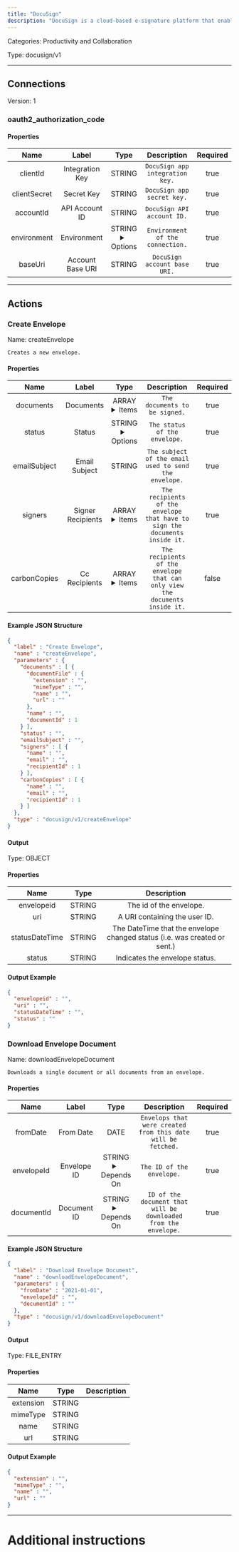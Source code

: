 ```yaml
---
title: "DocuSign"
description: "DocuSign is a cloud-based e-signature platform that enables secure digital document signing and workflow automation."
---
```



Categories: Productivity and Collaboration


Type: docusign/v1

<hr />



## Connections

Version: 1


### oauth2_authorization_code

#### Properties

|      Name       |      Label     |     Type     |     Description     | Required |
|:---------------:|:--------------:|:------------:|:-------------------:|:--------:|
| clientId | Integration Key | STRING | `DocuSign app integration key.` | true |
| clientSecret | Secret Key | STRING | `DocuSign app secret key.` | true |
| accountId | API Account ID | STRING | `DocuSign API account ID.` | true |
| environment | Environment | STRING <details> <summary> Options </summary> demo, www, eu </details> | `Environment of the connection.` | true |
| baseUri | Account Base URI | STRING | `DocuSign account base URI.` | true |





<hr />


## Actions


### Create Envelope
Name: createEnvelope

`Creates a new envelope.`

#### Properties

|      Name       |      Label     |     Type     |     Description     | Required |
|:---------------:|:--------------:|:------------:|:-------------------:|:--------:|
| documents | Documents | ARRAY <details> <summary> Items </summary> [&#123;FILE_ENTRY\(documentFile), STRING\(name), INTEGER\(documentId)&#125;\($document)] </details> | `The documents to be signed.` | true |
| status | Status | STRING <details> <summary> Options </summary> sent, created </details> | `The status of the envelope.` | true |
| emailSubject | Email Subject | STRING | `The subject of the email used to send the envelope.` | true |
| signers | Signer Recipients | ARRAY <details> <summary> Items </summary> [&#123;STRING\(name), STRING\(email), INTEGER\(recipientId)&#125;\($recipient)] </details> | `The recipients of the envelope that have to sign the documents inside it.` | true |
| carbonCopies | Cc Recipients | ARRAY <details> <summary> Items </summary> [&#123;STRING\(name), STRING\(email), INTEGER\(recipientId)&#125;\($recipient)] </details> | `The recipients of the envelope that can only view the documents inside it.` | false |

#### Example JSON Structure
```json
{
  "label" : "Create Envelope",
  "name" : "createEnvelope",
  "parameters" : {
    "documents" : [ {
      "documentFile" : {
        "extension" : "",
        "mimeType" : "",
        "name" : "",
        "url" : ""
      },
      "name" : "",
      "documentId" : 1
    } ],
    "status" : "",
    "emailSubject" : "",
    "signers" : [ {
      "name" : "",
      "email" : "",
      "recipientId" : 1
    } ],
    "carbonCopies" : [ {
      "name" : "",
      "email" : "",
      "recipientId" : 1
    } ]
  },
  "type" : "docusign/v1/createEnvelope"
}
```

#### Output



Type: OBJECT


#### Properties

|     Name     |     Type     |     Description     |
|:------------:|:------------:|:-------------------:|
| envelopeid | STRING | The id of the envelope. |
| uri | STRING | A URI containing the user ID. |
| statusDateTime | STRING | The DateTime that the envelope changed status (i.e. was created or sent.) |
| status | STRING | Indicates the envelope status. |




#### Output Example
```json
{
  "envelopeid" : "",
  "uri" : "",
  "statusDateTime" : "",
  "status" : ""
}
```


### Download Envelope Document
Name: downloadEnvelopeDocument

`Downloads a single document or all documents from an envelope.`

#### Properties

|      Name       |      Label     |     Type     |     Description     | Required |
|:---------------:|:--------------:|:------------:|:-------------------:|:--------:|
| fromDate | From Date | DATE | `Envelops that were created from this date will be fetched.` | true |
| envelopeId | Envelope ID | STRING <details> <summary> Depends On </summary> fromDate </details> | `The ID of the envelope.` | true |
| documentId | Document ID | STRING <details> <summary> Depends On </summary> envelopeId </details> | `ID of the document that will be downloaded from the envelope.` | true |

#### Example JSON Structure
```json
{
  "label" : "Download Envelope Document",
  "name" : "downloadEnvelopeDocument",
  "parameters" : {
    "fromDate" : "2021-01-01",
    "envelopeId" : "",
    "documentId" : ""
  },
  "type" : "docusign/v1/downloadEnvelopeDocument"
}
```

#### Output



Type: FILE_ENTRY


#### Properties

|     Name     |     Type     |     Description     |
|:------------:|:------------:|:-------------------:|
| extension | STRING |  |
| mimeType | STRING |  |
| name | STRING |  |
| url | STRING |  |




#### Output Example
```json
{
  "extension" : "",
  "mimeType" : "",
  "name" : "",
  "url" : ""
}
```




<hr />

# Additional instructions

